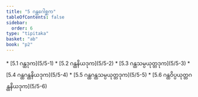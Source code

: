 ```yaml
---
title: "5 ဂန္ထဂေါစ္ဆက"
tableOfContents: false
sidebar:
  order: 6
type: "tipitaka"
basket: "ab"
book: "p2"
---
```



<DynamicBreadcrumb />



<TableOfContents book="p2" section="5">
* [5.1 ဂန္ထဒုက](5/5-1)
* [5.2 ဂန္ထနိယဒုက](5/5-2)
* [5.3 ဂန္ထသမ္ပယုတ္တဒုက](5/5-3)
* [5.4 ဂန္ထဂန္ထနိယဒုက](5/5-4)
* [5.5 ဂန္ထဂန္ထသမ္ပယုတ္တဒုက](5/5-5)
* [5.6 ဂန္ထဝိပ္ပယုတ္တဂန္ထနိယဒုက](5/5-6)
</TableOfContents>